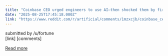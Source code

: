 ```yaml
---
title: "Coinbase CEO urged engineers to use AI—then shocked them by firing those who wouldn’t: ‘I went rogue’"
date: "2025-08-25T17:45:18.000Z"
link: "https://www.reddit.com/r/artificial/comments/1mzxcjb/coinbase_ceo_urged_engineers_to_use_aithen/"
---
```


submitted by    /u/fortune  
 [link]   [comments]

[Read more](https://www.reddit.com/r/artificial/comments/1mzxcjb/coinbase_ceo_urged_engineers_to_use_aithen/)
